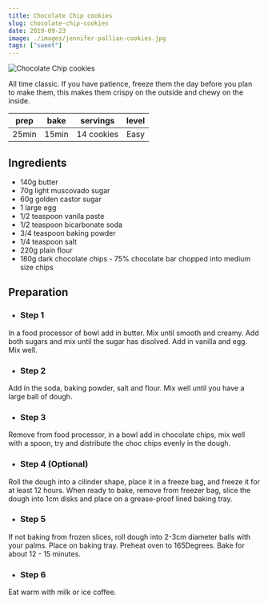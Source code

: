```yaml
---
title: Chocolate Chip cookies
slug: chocolate-chip-cookies
date: 2019-09-23
image: ./images/jennifer-pallian-cookies.jpg
tags: ["sweet"]
---
```


![Chocolate Chip cookies](./images/jennifer-pallian-cookies.jpg)

<StyledParagraph>All time classic. If you have patience, freeze them the day before you plan to make them, this makes them crispy on the outside and chewy on the inside.</StyledParagraph>

| prep | bake | servings | level |
| :-: | :-: | :-: | :-: |
| 25min | 15min | 14 cookies | Easy |


## Ingredients
- 140g butter
- 70g light muscovado sugar
- 60g golden castor sugar
- 1 large egg
- 1/2 teaspoon vanila paste
- 1/2 teaspoon bicarbonate soda
- 3/4 teaspoon baking powder
- 1/4 teaspoon salt
- 220g plain flour
- 180g dark chocolate chips - 75% chocolate bar chopped into medium size chips

## Preparation

- ### Step 1
In a food processor of bowl add in butter. Mix until smooth and creamy. Add both sugars and mix until the sugar has disolved. Add in vanilla and egg. Mix well.

- ### Step 2
Add in the soda, baking powder, salt and flour. Mix well until you have a large ball of dough.

- ### Step 3
Remove from food processor, in a bowl add in chocolate chips, mix well with a spoon, try and distribute the choc chips evenly in the dough.

- ### Step 4 (Optional)
Roll the dough into a cilinder shape, place it in a freeze bag, and freeze it for at least 12 hours. When ready to bake, remove from freezer bag, slice the dough into 1cm disks and place on a grease-proof lined baking tray.

- ### Step 5
If not baking from frozen slices, roll dough into 2-3cm diameter balls with your palms. Place on baking tray. Preheat oven to 165Degrees. Bake for about 12 - 15 minutes.

- ### Step 6
Eat warm with milk or ice coffee.

